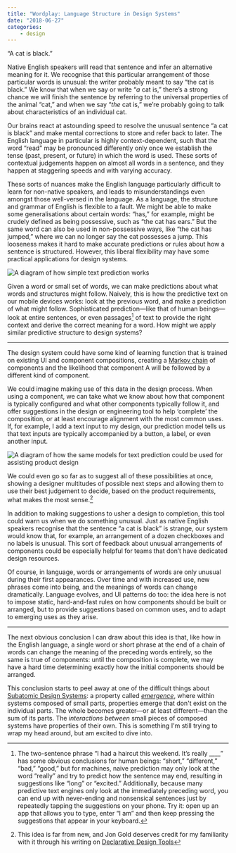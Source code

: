 ```yaml
---
title: "Wordplay: Language Structure in Design Systems"
date: "2018-06-27"
categories:
    - design
---
```


“A cat is black.”

Native English speakers will read that sentence and infer an alternative meaning
for it. We recognise that this particular arrangement of those particular words
is unusual: the writer probably meant to say “the cat is black.” We know that
when we say or write “_a_ cat is,” there’s a strong chance we will finish the
sentence by referring to the universal properties of the animal “cat,” and when
we say “_the_ cat is,” we’re probably going to talk about characteristics of an
individual cat.

Our brains react at astounding speed to resolve the unusual sentence “a cat is
black” and make mental corrections to store and refer back to later. The English
language in particular is highly context-dependent, such that the word “read”
may be pronounced differently only once we establish the tense (past, present,
or future) in which the word is used. These sorts of contextual judgements
happen on almost all words in a sentence, and they happen at staggering speeds
and with varying accuracy.

These sorts of nuances make the English language particularly difficult to learn
for non-native speakers, and leads to misunderstandings even amongst those
well-versed in the language. As a language, the structure and grammar of English
is flexible to a fault. We might be able to make some generalisations about
certain words: “has,” for example, might be crudely defined as being possessive,
such as “the cat has ears.” But the same word can also be used in non-possessive
ways, like “the cat has jumped,” where we can no longer say the cat possesses a
jump. This looseness makes it hard to make accurate predictions or rules about
how a sentence is structured. However, this liberal flexibility may have some
practical applications for design systems.

<Image
    alt="A diagram of how simple text prediction works"
    caption="A diagram of possible predictions for a sentence. The English language is difficult to predict because of its flexible sentence structure and context-dependent syntax."
    height={512}
    invertInDarkMode={true}
    src="2018/06/wp-language.svg"
    width={512}
/>

Given a word or small set of words, we can make predictions about what words and
structures might follow. Naively, this is how the predictive text on our mobile
devices works: look at the previous word, and make a prediction of what might
follow. Sophisticated prediction—like that of human beings—look at entire
sentences, or even passages[^1] of text to provide the right context and derive
the correct meaning for a word. How might we apply similar predictive structure
to design systems?

---

The design system could have some kind of learning function that is trained on
existing UI and component compositions, creating a
[Markov chain](http://setosa.io/ev/markov-chains/) of components and the
likelihood that component A will be followed by a different kind of component.

We could imagine making use of this data in the design process. When using a
component, we can take what we know about how that component is typically
configured and what other components typically follow it, and offer suggestions
in the design or engineering tool to help ‘complete’ the composition, or at
least encourage alignment with the most common uses. If, for example, I add a
text input to my design, our prediction model tells us that text inputs are
typically accompanied by a button, a label, or even another input.

<Image
    alt="A diagram of how the same models for text prediction could be used for assisting product design"
    caption="Naive prediction may have practical applications in design, where flexibility and context-dependency are actually sensible characteristics of a system."
    height={512}
    invertInDarkMode={true}
    src="2018/06/wp-design.svg"
    width={512}
/>

We could even go so far as to suggest all of these possibilities at once,
showing a designer multitudes of possible next steps and allowing them to use
their best judgement to decide, based on the product requirements, what makes
the most sense.[^2]

In addition to making suggestions to usher a design to completion, this tool
could warn us when we do something unusual. Just as native English speakers
recognise that the sentence “a cat is black” is strange, our system would know
that, for example, an arrangement of a dozen checkboxes and no labels is
unusual. This sort of feedback about unusual arrangements of components could be
especially helpful for teams that don’t have dedicated design resources.

Of course, in language, words or arrangements of words are only unusual during
their first appearances. Over time and with increased use, new phrases come into
being, and the meanings of words can change dramatically. Language evolves, and
UI patterns do too: the idea here is not to impose static, hard-and-fast rules
on how components should be built or arranged, but to provide suggestions based
on common uses, and to adapt to emerging uses as they arise.

---

The next obvious conclusion I can draw about this idea is that, like how in the
English language, a single word or short phrase at the end of a chain of words
can change the meaning of the preceding words entirely, so the same is true of
components: until the composition is complete, we may have a hard time
determining exactly how the initial components should be arranged.

This conclusion starts to peel away at one of the difficult things about
[Subatomic Design Systems](/2018/01/05/subatomic-design-systems/): a property
called [_emergence_](https://en.wikipedia.org/wiki/Emergence), where within
systems composed of small parts, properties emerge that don't exist on the
individual parts. The whole becomes greater—or at least different—than the sum
of its parts. The _interactions between_ small pieces of composed systems have
properties of their own. This is something I'm still trying to wrap my head
around, but am excited to dive into.

[^1]:
    The two-sentence phrase “I had a haircut this weekend. It’s really \_\_\_\_”
    has some obvious conclusions for human beings: “short,” “different,” “bad,”
    “good,” but for machines, naive prediction may only look at the word
    “really” and try to predict how the sentence may end, resulting in
    suggestions like “long” or “excited.” Additionally, because many predictive
    text engines only look at the immediately preceding word, you can end up
    with never-ending and nonsensical sentences just by repeatedly tapping the
    suggestions on your phone. Try it: open up an app that allows you to type,
    enter “I am” and then keep pressing the suggestions that appear in your
    keyboard.

[^2]:
    This idea is far from new, and Jon Gold deserves credit for my familiarity
    with it through his writing on
    [Declarative Design Tools](https://jon.gold/2016/06/declarative-design-tools/)
